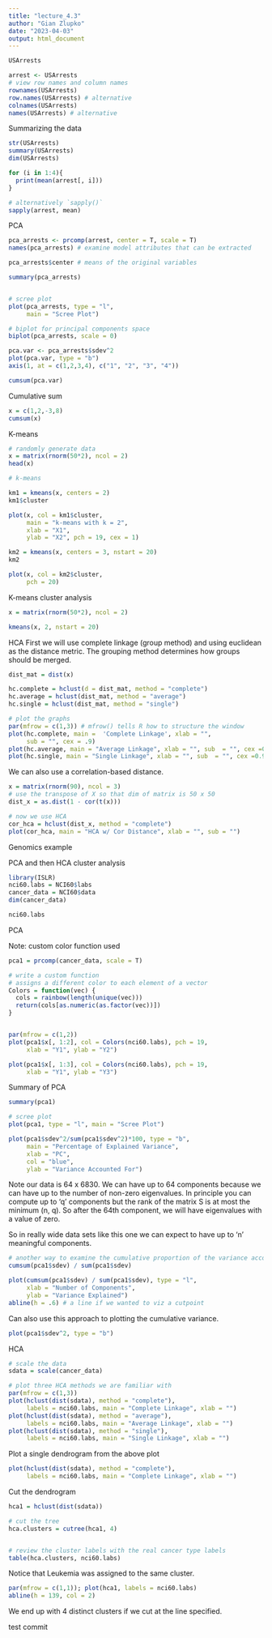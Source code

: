 ```yaml
---
title: "lecture_4.3"
author: "Gian Zlupko"
date: "2023-04-03"
output: html_document
---
```




```r
USArrests

arrest <- USArrests
# view row names and column names
rownames(USArrests) 
row.names(USArrests) # alternative
colnames(USArrests) 
names(USArrests) # alternative 
```


Summarizing the data
```r
str(USArrests) 
summary(USArrests) 
dim(USArrests) 
```




```r

for (i in 1:4){ 
  print(mean(arrest[, i]))
}

# alternatively `sapply()`
sapply(arrest, mean)


```


PCA 
```r
pca_arrests <- prcomp(arrest, center = T, scale = T) 
names(pca_arrests) # examine model attributes that can be extracted 

pca_arrests$center # means of the original variables 

summary(pca_arrests) 


# scree plot
plot(pca_arrests, type = "l",
     main = "Scree Plot") 

# biplot for principal components space 
biplot(pca_arrests, scale = 0)
```


```r
pca.var <- pca_arrests$sdev^2
plot(pca.var, type = "b")
axis(1, at = c(1,2,3,4), c("1", "2", "3", "4")) 

cumsum(pca.var) 
```



Cumulative sum 
```r
x = c(1,2,-3,8)
cumsum(x) 
```



K-means 
```r
# randomly generate data 
x = matrix(rnorm(50*2), ncol = 2) 
head(x)

# k-means

km1 = kmeans(x, centers = 2)
km1$cluster

plot(x, col = km1$cluster, 
     main = "k-means with k = 2", 
     xlab = "X1", 
     ylab = "X2", pch = 19, cex = 1) 

```




```r
km2 = kmeans(x, centers = 3, nstart = 20)
km2

plot(x, col = km2$cluster, 
     pch = 20) 
```





K-means cluster analysis

```r
x = matrix(rnorm(50*2), ncol = 2) 

kmeans(x, 2, nstart = 20) 
```





HCA
First we will use complete linkage (group method) and using euclidean as the distance metric. The grouping method determines how groups should be merged. 

```r
dist_mat = dist(x) 

hc.complete = hclust(d = dist_mat, method = "complete")
hc.average = hclust(dist_mat, method = "average")
hc.single = hclust(dist_mat, method = "single")

# plot the graphs
par(mfrow = c(1,3)) # mfrow() tells R how to structure the window 
plot(hc.complete, main =  'Complete Linkage', xlab = "", 
     sub = "", cex = .9)
plot(hc.average, main = "Average Linkage", xlab = "", sub  = "", cex =0.9)
plot(hc.single, main = "Single Linkage", xlab = "", sub  = "", cex =0.9)
```





We can also use a correlation-based distance. 
```r
x = matrix(rnorm(90), ncol = 3)
# use the transpose of X so that dim of matrix is 50 x 50 
dist_x = as.dist(1 - cor(t(x))) 

# now we use HCA 
cor_hca = hclust(dist_x, method = "complete") 
plot(cor_hca, main = "HCA w/ Cor Distance", xlab = "", sub = "")  

```





Genomics example 

PCA and then HCA cluster analysis 
```r
library(ISLR)
nci60.labs = NCI60$labs
cancer_data = NCI60$data
dim(cancer_data)
```


```r
nci60.labs
```

PCA 

Note: custom color function used
```r
pca1 = prcomp(cancer_data, scale = T) 

# write a custom function
# assigns a different color to each element of a vector 
Colors = function(vec) { 
  cols = rainbow(length(unique(vec))) 
  return(cols[as.numeric(as.factor(vec))])
}


par(mfrow = c(1,2))
plot(pca1$x[, 1:2], col = Colors(nci60.labs), pch = 19, 
     xlab = "Y1", ylab = "Y2")

plot(pca1$x[, 1:3], col = Colors(nci60.labs), pch = 19, 
     xlab = "Y1", ylab = "Y3")
```



Summary of PCA
```r
summary(pca1) 

# scree plot
plot(pca1, type = "l", main = "Scree Plot") 
```





```r
plot(pca1$sdev^2/sum(pca1$sdev^2)*100, type = "b", 
     main = "Percentage of Explained Variance", 
     xlab = "PC", 
     col = "blue", 
     ylab = "Variance Accounted For") 
```


Note our data is 64 x 6830. We can have up to 64 components because we can have up to the number of non-zero eigenvalues. In principle you can compute up to 'q' components but the rank of the matrix S is at most the minimum (n, q). So after the 64th component, we will have eigenvalues with a value of zero. 

So in really wide data sets like this one we can expect to have up to 'n' meaningful components. 




```r
# another way to examine the cumulative proportion of the variance accounted for
cumsum(pca1$sdev) / sum(pca1$sdev) 

plot(cumsum(pca1$sdev) / sum(pca1$sdev), type = "l", 
     xlab = "Number of Components", 
     ylab = "Variance Explained")
abline(h = .6) # a line if we wanted to viz a cutpoint
```




Can also use this approach to plotting the cumulative variance. 
```r
plot(pca1$sdev^2, type = "b") 
```




HCA
```r
# scale the data 
sdata = scale(cancer_data) 

# plot three HCA methods we are familiar with 
par(mfrow = c(1,3))
plot(hclust(dist(sdata), method = "complete"), 
     labels = nci60.labs, main = "Complete Linkage", xlab = "") 
plot(hclust(dist(sdata), method = "average"), 
     labels = nci60.labs, main = "Average Linkage", xlab = "") 
plot(hclust(dist(sdata), method = "single"), 
     labels = nci60.labs, main = "Single Linkage", xlab = "") 

```



Plot a single dendrogram from the above plot 

```r
plot(hclust(dist(sdata), method = "complete"), 
     labels = nci60.labs, main = "Complete Linkage", xlab = "") 
```


Cut the dendrogram
```r
hca1 = hclust(dist(sdata)) 

# cut the tree
hca.clusters = cutree(hca1, 4) 


# review the cluster labels with the real cancer type labels
table(hca.clusters, nci60.labs) 
```


Notice that Leukemia was assigned to the same cluster. 

```r
par(mfrow = c(1,1)); plot(hca1, labels = nci60.labs)
abline(h = 139, col = 2)
```
We end up with 4 distinct clusters if we cut at the line specified. 




test commit 


